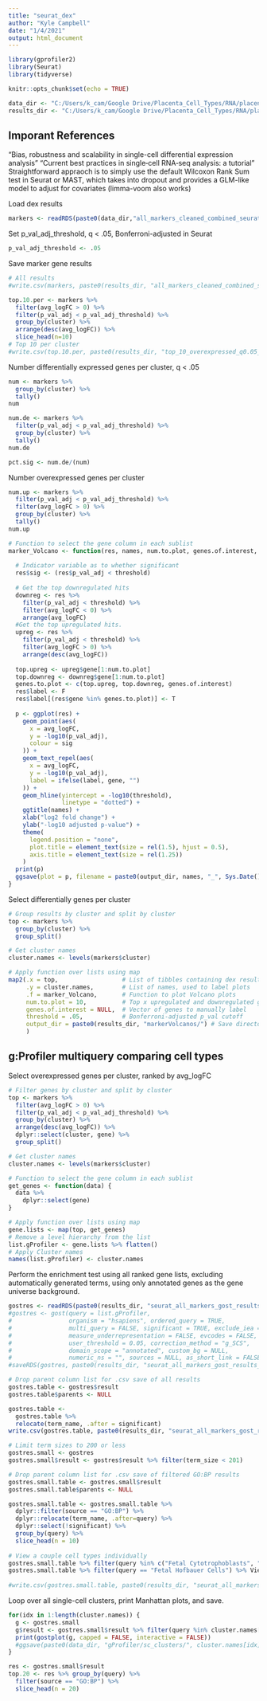 ```yaml
---
title: "seurat_dex"
author: "Kyle Campbell"
date: "1/4/2021"
output: html_document
---
```


```r
library(gprofiler2)
library(Seurat)
library(tidyverse)

knitr::opts_chunk$set(echo = TRUE)

data_dir <- "C:/Users/k_cam/Google Drive/Placenta_Cell_Types/RNA/placenta_rna/data/"
results_dir <- "C:/Users/k_cam/Google Drive/Placenta_Cell_Types/RNA/placenta_rna/results/seurat/"
```

## Imporant References
"Bias, robustness and scalability in single-cell differential expression analysis"
"Current best practices in single‐cell RNA‐seq analysis: a tutorial"
Straightforward appraoch is to simply use the default Wilcoxon Rank Sum test in Seurat or MAST, which takes into dropout and provides a GLM-like model to adjust for covariates (limma-voom also works)

Load dex results
```r
markers <- readRDS(paste0(data_dir,"all_markers_cleaned_combined_seurat_2020-12-22.rda"))
```

Set p_val_adj_threshold, q < .05, Bonferroni-adjusted in Seurat
```r
p_val_adj_threshold <- .05
```

Save marker gene results
```r
# All results
#write.csv(markers, paste0(results_dir, "all_markers_cleaned_combined_seurat_2020-12-22.csv"))

top.10.per <- markers %>%
  filter(avg_logFC > 0) %>%
  filter(p_val_adj < p_val_adj_threshold) %>%
  group_by(cluster) %>%
  arrange(desc(avg_logFC)) %>%
  slice_head(n=10)
# Top 10 per cluster
#write.csv(top.10.per, paste0(results_dir, "top_10_overexpressed_q0.05_markers_cleaned_combined_seurat_2020-12-22.csv"))
```

Number differentially expressed genes per cluster, q < .05
```r
num <- markers %>%
  group_by(cluster) %>%
  tally()
num

num.de <- markers %>%
  filter(p_val_adj < p_val_adj_threshold) %>%
  group_by(cluster) %>%
  tally()
num.de

pct.sig <- num.de/(num)
```

Number overexpressed genes per cluster
```r
num.up <- markers %>%
  filter(p_val_adj < p_val_adj_threshold) %>%
  filter(avg_logFC > 0) %>%
  group_by(cluster) %>%
  tally()
num.up
```

```r
# Function to select the gene column in each sublist
marker_Volcano <- function(res, names, num.to.plot, genes.of.interest, threshold, output_dir) {
  
  # Indicator variable as to whether significant
  res$sig <- (res$p_val_adj < threshold)
  
  # Get the top downregulated hits
  downreg <- res %>%
    filter(p_val_adj < threshold) %>%
    filter(avg_logFC < 0) %>%
    arrange(avg_logFC)
  #Get the top upregulated hits.
  upreg <- res %>%
    filter(p_val_adj < threshold) %>%
    filter(avg_logFC > 0) %>%
    arrange(desc(avg_logFC))
  
  top.upreg <- upreg$gene[1:num.to.plot]
  top.downreg <- downreg$gene[1:num.to.plot]
  genes.to.plot <- c(top.upreg, top.downreg, genes.of.interest)
  res$label <- F
  res$label[(res$gene %in% genes.to.plot)] <- T
  
  p <- ggplot(res) +
    geom_point(aes(
      x = avg_logFC,
      y = -log10(p_val_adj),
      colour = sig
    )) +
    geom_text_repel(aes(
      x = avg_logFC,
      y = -log10(p_val_adj),
      label = ifelse(label, gene, "")
    )) +
    geom_hline(yintercept = -log10(threshold),
               linetype = "dotted") +
    ggtitle(names) +
    xlab("log2 fold change") +
    ylab("-log10 adjusted p-value") +
    theme(
      legend.position = "none",
      plot.title = element_text(size = rel(1.5), hjust = 0.5),
      axis.title = element_text(size = rel(1.25))
    )
  print(p)
  ggsave(plot = p, filename = paste0(output_dir, names, "_", Sys.Date(), ".png"), device = "png")
}
```

Select differentially genes per cluster
```r
# Group results by cluster and split by cluster
top <- markers %>%
  group_by(cluster) %>%
  group_split()

# Get cluster names
cluster.names <- levels(markers$cluster)

# Apply function over lists using map
map2(.x = top,                  # List of tibbles containing dex results
     .y = cluster.names,        # List of names, used to label plots
     .f = marker_Volcano,       # Function to plot Volcano plots
     num.to.plot = 10,          # Top x upregulated and downregulated gene labels to plot, ranked by logFC
     genes.of.interest = NULL,  # Vector of genes to manually label 
     threshold = .05,           # Bonferroni-adjusted p_val cutoff
     output_dir = paste0(results_dir, "markerVolcanos/") # Save directory
     )
```

## g:Profiler multiquery comparing cell types

Select overexpressed genes per cluster, ranked by avg_logFC
```r
# Filter genes by cluster and split by cluster
top <- markers %>%
  filter(avg_logFC > 0) %>%
  filter(p_val_adj < p_val_adj_threshold) %>%
  group_by(cluster) %>%
  arrange(desc(avg_logFC)) %>%
  dplyr::select(cluster, gene) %>%
  group_split()

# Get cluster names
cluster.names <- levels(markers$cluster)

# Function to select the gene column in each sublist
get_genes <- function(data) {
  data %>%
    dplyr::select(gene)
}

# Apply function over lists using map
gene.lists <- map(top, get_genes)
# Remove a level hierarchy from the list
list.gProfiler <- gene.lists %>% flatten()
# Apply Cluster names
names(list.gProfiler) <- cluster.names
```

Perform the enrichment test using all ranked gene lists, excluding automatically generated terms, using only annotated genes as the gene universe background.
```r
gostres <- readRDS(paste0(results_dir, "seurat_all_markers_gost_results_2021-01-05.rda"))
#gostres <- gost(query = list.gProfiler,
#                organism = "hsapiens", ordered_query = TRUE, 
#                multi_query = FALSE, significant = TRUE, exclude_iea = TRUE, 
#                measure_underrepresentation = FALSE, evcodes = FALSE, 
#                user_threshold = 0.05, correction_method = "g_SCS", 
#                domain_scope = "annotated", custom_bg = NULL, 
#                numeric_ns = "", sources = NULL, as_short_link = FALSE)
#saveRDS(gostres, paste0(results_dir, "seurat_all_markers_gost_results_", Sys.Date(), ".rda"))

# Drop parent column list for .csv save of all results
gostres.table <- gostres$result
gostres.table$parents <- NULL

gostres.table <- 
  gostres.table %>%
  relocate(term_name, .after = significant)
write.csv(gostres.table, paste0(results_dir, "seurat_all_markers_gost_results_table_", Sys.Date(), ".csv"))

# Limit term sizes to 200 or less
gostres.small <- gostres
gostres.small$result <- gostres$result %>% filter(term_size < 201)

# Drop parent column list for .csv save of filtered GO:BP results
gostres.small.table <- gostres.small$result
gostres.small.table$parents <- NULL

gostres.small.table <- gostres.small.table %>%
  dplyr::filter(source == "GO:BP") %>%
  dplyr::relocate(term_name, .after=query) %>%
  dplyr::select(!significant) %>%
  group_by(query) %>%
  slice_head(n = 10)
  
# View a couple cell types individually
gostres.small.table %>% filter(query %in% c("Fetal Cytotrophoblasts", "Fetal Proliferative Cytotrophoblasts")) %>% View
gostres.small.table %>% filter(query == "Fetal Hofbauer Cells") %>% View
  
#write.csv(gostres.small.table, paste0(results_dir, "seurat_all_markers_gost_results_table_top10_BP_filtered_", Sys.Date(), ".csv"))
```

Loop over all single-cell clusters, print Manhattan plots, and save.
```r
for(idx in 1:length(cluster.names)) {
  g <- gostres.small
  g$result <- gostres.small$result %>% filter(query %in% cluster.names[idx])
  print(gostplot(g, capped = FALSE, interactive = FALSE))
  #ggsave(paste0(data_dir, "gProfiler/sc_clusters/", cluster.names[idx], "_gost_plot_200_term_size_", Sys.Date(), ".png"), device = "png")
}
```

```r
res <- gostres.small$result
top.20 <- res %>% group_by(query) %>%
  filter(source == "GO:BP") %>%
  slice_head(n = 20)
```

